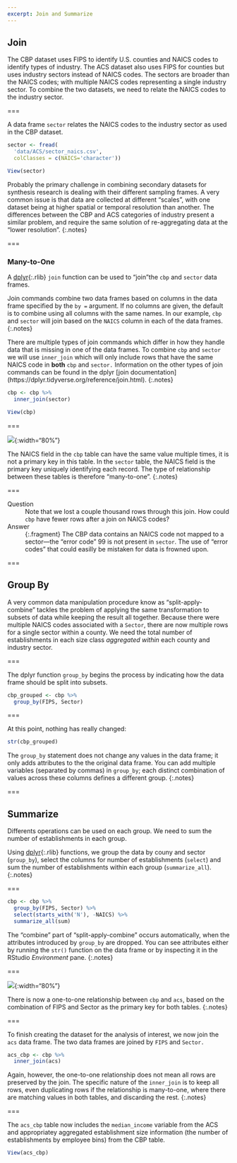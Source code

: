 ```yaml
---
excerpt: Join and Summarize
---
```


## Join

The CBP dataset uses FIPS to identify U.S. counties and NAICS codes to identify
types of industry. The ACS dataset also uses FIPS for counties but uses industry sectors instead of NAICS codes. The sectors are broader than the NAICS codes; with multiple NAICS codes representing a single industry sector. To combine the two datasets, we need to relate the NAICS codes to the industry sector. 

===

A data frame `sector` relates the NAICS codes to the industry sector as used in the CBP dataset. 

```r
sector <- fread(
  'data/ACS/sector_naics.csv',
  colClasses = c(NAICS='character'))
```
```r
View(sector)
```

Probably the primary challenge in combining secondary datasets for synthesis
research is dealing with their different sampling frames. A very common issue is
that data are collected at different "scales", with one dataset being at higher
spatial or temporal resolution than another. The differences between the CBP and
ACS categories of industry present a similar problem, and require the same
solution of re-aggregating data at the "lower resolution".
{:.notes}

===

### Many-to-One
A [dplyr](){:.rlib} `join` function can be used to "join"the `cbp` and `sector` data frames.  

Join commands combine two data frames based on columns in the data frame specified by the `by = ` argument. If no columns are given, the default is to combine using all columns with the same names. In our example, `cbp` and `sector` will join based on the `NAICS` column in each of the data frames.
{:.notes}

There are multiple types of join commands which differ in how they handle data that is missing in one of the data frames. To combine `cbp` and `sector` we will use `inner_join` which will only include rows that have the same NAICS code in **both** `cbp` and `sector.` Information on the other types of join commands can be found in the dplyr [join documentation] (https://dplyr.tidyverse.org/reference/join.html).
{:.notes}

```r
cbp <- cbp %>%
  inner_join(sector)
```

```r
View(cbp)
```

===

![]({% include asset.html path="images/many-to-one.svg" %}){:width="80%"}

The NAICS field in the `cbp` table can have the same value multiple times, it is
not a primary key in this table. In the `sector` table, the NAICS field is the
primary key uniquely identifying each record. The type of relationship between
these tables is therefore "many-to-one".
{:.notes}

===

Question
: Note that we lost a couple thousand rows through this join. How could
`cbp` have fewer rows after a join on NAICS codes?

Answer
: {:.fragment} The CBP data contains an NAICS code not mapped to a sector---the
"error code" 99 is not present in `sector`. The use of "error codes" that
could easilly be mistaken for data is frowned upon.

===

## Group By

A very common data manipulation procedure know as "split-apply-combine" tackles
the problem of applying the same transformation to subsets of data while keeping
the result all together. Because there were multiple NAICS codes associated with a `Sector`, there are now multiple rows for a single sector within a county. We need the total number of establishments
in each size class *aggregated within* each county and industry sector.

===

The dplyr function `group_by` begins the process by indicating how the data
frame should be split into subsets.

```r
cbp_grouped <- cbp %>%
  group_by(FIPS, Sector)
```

===

At this point, nothing has really changed:

```r
str(cbp_grouped)
```

The `group_by` statement does not change any values in the data frame; it only
adds attributes to the the original data frame. You can add multiple variables
(separated by commas) in `group_by`; each distinct combination of values across
these columns defines a different group.
{:.notes}

===

## Summarize

Differents operations can be used on each group. We need to sum the number of
establishments in each group. 

Using [dplyr](){:.rlib} functions, we group the data by couny and sector (`group_by`), select the columns for number of establishments (`select`) and sum the number of establishments within each group (`summarize_all`).
{:.notes}

===

```r
cbp <- cbp %>%
  group_by(FIPS, Sector) %>%
  select(starts_with('N'), -NAICS) %>%
  summarize_all(sum)
```

The "combine" part of "split-apply-combine" occurs automatically, when the
attributes introduced by `group_by` are dropped. You can see attributes either
by running the `str()` function on the data frame or by inspecting it in the
RStudio *Environment* pane.
{:.notes}

===

![]({% include asset.html path="images/one-to-one.svg" %}){:width="80%"}

There is now a one-to-one relationship between `cbp` and `acs`, based on
the combination of FIPS and Sector as the primary key for both tables.
{:.notes}

===

To finish creating the dataset for the analysis of interest, we now join the `acs` data frame. The two data frames are joined by `FIPS` and `Sector.`

```r
acs_cbp <- cbp %>%
  inner_join(acs)
```

Again, however, the one-to-one relationship does not mean all rows are preserved
by the join. The specific nature of the `inner_join` is to keep all rows, even
duplicating rows if the relationship is many-to-one, where there are matching
values in both tables, and discarding the rest.
{:.notes}

===

The `acs_cbp` table now includes the `median_income` variable from the ACS and
appropriatey aggregated establishment size information (the number of
establishments by employee bins) from the CBP table.

```r
View(acs_cbp)
```
